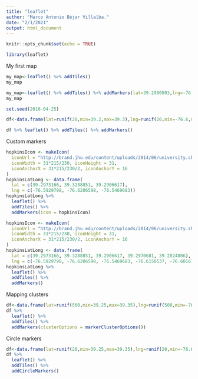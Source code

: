 ```yaml
---
title: "leaflet"
author: "Marco Antonio Béjar Villalba."
date: "2/1/2021"
output: html_document
---
```


```r
knitr::opts_chunk$set(echo = TRUE)

library(leaflet)
```


My first map

```r
my_map<-leaflet() %>% addTiles()
my_map
```

```r
my_map<-leaflet() %>% addTiles() %>% addMarkers(lat=39.2980803,lng=-76.5898801,popup = "Jeff Leek's Office")
my_map
```

```r
set.seed(2016-04-25)

df<-data.frame(lat=runif(20,min=39.2,max=39.3),lng=runif(20,min=-76.6,max=-76.5))

df %>% leaflet() %>% addTiles() %>% addMarkers()
```

Custom markers
```r
hopkinsIcon <- makeIcon(
  iconUrl = "http://brand.jhu.edu/content/uploads/2014/06/university.shield.small_.blue_.png",
  iconWidth = 31*215/230, iconHeight = 31,
  iconAnchorX = 31*215/230/2, iconAnchorY = 16
)
hopkinsLatLong <- data.frame(
  lat = c(39.2973166, 39.3288851, 39.2906617),
  lng = c(-76.5929798, -76.6206598, -76.5469683))
hopkinsLatLong %>% 
  leaflet() %>%
  addTiles() %>%
  addMarkers(icon = hopkinsIcon)
```
```r
hopkinsIcon <- makeIcon(
  iconUrl = "http://brand.jhu.edu/content/uploads/2014/06/university.shield.small_.blue_.png",
  iconWidth = 31*215/230, iconHeight = 31,
  iconAnchorX = 31*215/230/2, iconAnchorY = 16
)
hopkinsLatLong <- data.frame(
  lat = c(39.2973166, 39.3288851, 39.2906617, 39.2970681, 39.2824806),
  lng = c(-76.5929798, -76.6206598, -76.5469683, -76.6150537, -76.6016766))
hopkinsLatLong %>% 
  leaflet() %>%
  addTiles() %>%
  addMarkers()
```
Mapping clusters
```r
df<-data.frame(lat=runif(500,min=39.25,max=39.35),lng=runif(500,min=-76.65,max=-76.55))
df %>%
  leaflet() %>%
  addTiles() %>%
  addMarkers(clusterOptions = markerClusterOptions())
```

Circle markers

```r
df<-data.frame(lat=runif(20,min=39.25,max=39.35),lng=runif(20,min=-76.65,max=-76.55))
df %>%
  leaflet() %>%
  addTiles() %>%
  addCircleMarkers()

```


